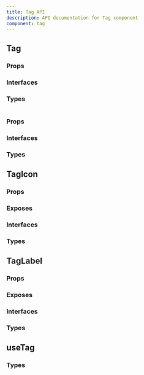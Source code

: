 ```yaml
---
title: Tag API
description: API documentation for Tag component
component: tag
---
```


## Tag

### Props

<DocTable name="Tag" category="api" type="props" />

### Interfaces

<DocTable name="Tag" category="api" type="interfaces" />

### Types

# <DocTable name="Tag" category="api" type="types" />

### Props

<DocTable name="Tag" category="api" type="props" />

### Interfaces

<DocTable name="Tag" category="api" type="interfaces" />

### Types

<DocTable name="Tag" category="api" type="types" />

## TagIcon

### Props

<DocTable name="TagIcon" category="api" type="props" />

### Exposes

<DocTable name="TagIcon" category="api" type="exposes" />

### Interfaces

<DocTable name="TagIcon" category="api" type="interfaces" />

### Types

<DocTable name="TagIcon" category="api" type="types" />

## TagLabel

### Props

<DocTable name="TagLabel" category="api" type="props" />

### Exposes

<DocTable name="TagLabel" category="api" type="exposes" />

### Interfaces

<DocTable name="TagLabel" category="api" type="interfaces" />

### Types

<DocTable name="TagLabel" category="api" type="types" />

## useTag

### Types

<DocTable name="useTag" category="api" type="types" />
